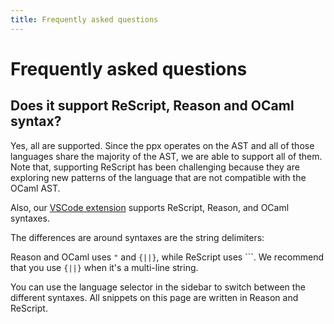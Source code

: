 ```yaml
---
title: Frequently asked questions
---
```


# Frequently asked questions

## Does it support ReScript, Reason and OCaml syntax?

Yes, all are supported. Since the ppx operates on the AST and all of those languages share the majority of the AST, we are able to support all of them. Note that, supporting ReScript has been challenging because they are exploring new patterns of the language that are not compatible with the OCaml AST.

Also, our [VSCode extension](https://marketplace.visualstudio.com/items?itemName=davesnx.vscode-styled-ppx) supports ReScript, Reason, and OCaml syntaxes.

The differences are around syntaxes are the string delimiters:

Reason and OCaml uses `"` and `{||}`, while ReScript uses ```. We recommend that you use `{||}` when it's a multi-line string.

You can use the language selector in the sidebar to switch between the different syntaxes. All snippets on this page are written in Reason and ReScript.
